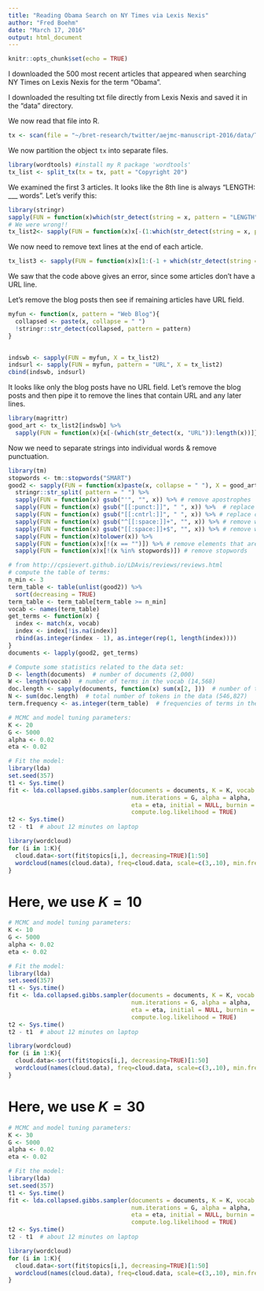 ```yaml
---
title: "Reading Obama Search on NY Times via Lexis Nexis"
author: "Fred Boehm"
date: "March 17, 2016"
output: html_document
---
```


```r
knitr::opts_chunk$set(echo = TRUE)
```
 
 
I downloaded the 500 most recent articles that appeared when searching NY Times on Lexis Nexis for the term "Obama". 

I downloaded the resulting txt file directly from Lexis Nexis and saved it in the "data" directory.

We now read that file into R. 


```r
tx <- scan(file = "~/bret-research/twitter/aejmc-manuscript-2016/data/The_New_York_Times2016-03-17_16-01.TXT", what = "character", blank.lines.skip = TRUE, sep = "\n", encoding = "UTF-8", skipNul = TRUE) 
```

We now partition the object `tx` into separate files.

```r
library(wordtools) #install my R package 'wordtools'
tx_list <- split_tx(tx = tx, patt = "Copyright 20")
```

We examined the first 3 articles. It looks like the 8th line is always "LENGTH: ___ words". Let's verify this:

```r
library(stringr)
sapply(FUN = function(x)which(str_detect(string = x, pattern = "LENGTH")), X = tx_list) 
# We were wrong!!
tx_list2<- sapply(FUN = function(x)x[-(1:which(str_detect(string = x, pattern = "LENGTH")))], X = tx_list) 
```

We now need to remove text lines at the end of each article.

```r
tx_list3 <- sapply(FUN = function(x)x[1:(-1 + which(str_detect(string = x, pattern = "URL")))], X = tx_list2)
```

We saw that the code above gives an error, since some articles don't have a URL line.

Let's remove the blog posts then see if remaining articles have URL field.

```r
myfun <- function(x, pattern = "Web Blog"){
  collapsed <- paste(x, collapse = " ")
  !stringr::str_detect(collapsed, pattern = pattern)
}
  

indswb <- sapply(FUN = myfun, X = tx_list2)
indsurl <- sapply(FUN = myfun, pattern = "URL", X = tx_list2)
cbind(indswb, indsurl)
```

It looks like only the blog posts have no URL field. Let's remove the blog posts and then pipe it to remove the lines that contain URL and any later lines.

```r
library(magrittr)
good_art <- tx_list2[indswb] %>% 
  sapply(FUN = function(x){x[-(which(str_detect(x, "URL")):length(x))]})
```

Now we need to separate strings into individual words & remove punctuation.

```r
library(tm)
stopwords <- tm::stopwords("SMART")
good2 <- sapply(FUN = function(x)paste(x, collapse = " "), X = good_art)  %>%
  stringr::str_split( pattern = " ") %>%
  sapply(FUN = function(x) gsub("'", "", x)) %>% # remove apostrophes
  sapply(FUN = function(x) gsub("[[:punct:]]", " ", x)) %>%  # replace punctuation with space
  sapply(FUN = function(x) gsub("[[:cntrl:]]", " ", x)) %>% # replace control characters with space
  sapply(FUN = function(x) gsub("^[[:space:]]+", "", x)) %>% # remove whitespace at beginning of documents
  sapply(FUN = function(x) gsub("[[:space:]]+$", "", x)) %>% # remove whitesp
  sapply(FUN = function(x)tolower(x)) %>%
  sapply(FUN = function(x)x[!(x == "")]) %>% # remove elements that are ""
  sapply(FUN = function(x)x[!(x %in% stopwords)]) # remove stopwords
```




```r
# from http://cpsievert.github.io/LDAvis/reviews/reviews.html
# compute the table of terms:
n_min <- 3
term_table <- table(unlist(good2)) %>% 
  sort(decreasing = TRUE)
term_table <- term_table[term_table >= n_min]
vocab <- names(term_table)
get_terms <- function(x) {
  index <- match(x, vocab)
  index <- index[!is.na(index)]
  rbind(as.integer(index - 1), as.integer(rep(1, length(index))))
}
documents <- lapply(good2, get_terms)
```

```r
# Compute some statistics related to the data set:
D <- length(documents)  # number of documents (2,000)
W <- length(vocab)  # number of terms in the vocab (14,568)
doc.length <- sapply(documents, function(x) sum(x[2, ]))  # number of tokens per document [312, 288, 170, 436, 291, ...]
N <- sum(doc.length)  # total number of tokens in the data (546,827)
term.frequency <- as.integer(term_table)  # frequencies of terms in the corpus [8939, 5544, 2411, 2410, 2143, ...]
```

```r
# MCMC and model tuning parameters:
K <- 20
G <- 5000
alpha <- 0.02
eta <- 0.02

# Fit the model:
library(lda)
set.seed(357)
t1 <- Sys.time()
fit <- lda.collapsed.gibbs.sampler(documents = documents, K = K, vocab = vocab, 
                                   num.iterations = G, alpha = alpha, 
                                   eta = eta, initial = NULL, burnin = 0,
                                   compute.log.likelihood = TRUE)
t2 <- Sys.time()
t2 - t1  # about 12 minutes on laptop
```

```r
library(wordcloud)
for (i in 1:K){
  cloud.data<-sort(fit$topics[i,], decreasing=TRUE)[1:50]
  wordcloud(names(cloud.data), freq=cloud.data, scale=c(3,.10), min.freq=1, rot.per=0, random.order=FALSE, col = 1+ i %% 4)
}
```






# Here, we use $K = 10$


```r
# MCMC and model tuning parameters:
K <- 10
G <- 5000
alpha <- 0.02
eta <- 0.02

# Fit the model:
library(lda)
set.seed(357)
t1 <- Sys.time()
fit <- lda.collapsed.gibbs.sampler(documents = documents, K = K, vocab = vocab, 
                                   num.iterations = G, alpha = alpha, 
                                   eta = eta, initial = NULL, burnin = 0,
                                   compute.log.likelihood = TRUE)
t2 <- Sys.time()
t2 - t1  # about 12 minutes on laptop
```


```r
library(wordcloud)
for (i in 1:K){
  cloud.data<-sort(fit$topics[i,], decreasing=TRUE)[1:50]
  wordcloud(names(cloud.data), freq=cloud.data, scale=c(3,.10), min.freq=1, rot.per=0, random.order=FALSE, col = 1+ i %% 4)
}
```



# Here, we use $K = 30$



```r
# MCMC and model tuning parameters:
K <- 30
G <- 5000
alpha <- 0.02
eta <- 0.02

# Fit the model:
library(lda)
set.seed(357)
t1 <- Sys.time()
fit <- lda.collapsed.gibbs.sampler(documents = documents, K = K, vocab = vocab, 
                                   num.iterations = G, alpha = alpha, 
                                   eta = eta, initial = NULL, burnin = 0,
                                   compute.log.likelihood = TRUE)
t2 <- Sys.time()
t2 - t1  # about 12 minutes on laptop
```

```r
library(wordcloud)
for (i in 1:K){
  cloud.data<-sort(fit$topics[i,], decreasing=TRUE)[1:50]
  wordcloud(names(cloud.data), freq=cloud.data, scale=c(3,.10), min.freq=1, rot.per=0, random.order=FALSE, col = 1+ i %% 4)
}
```



